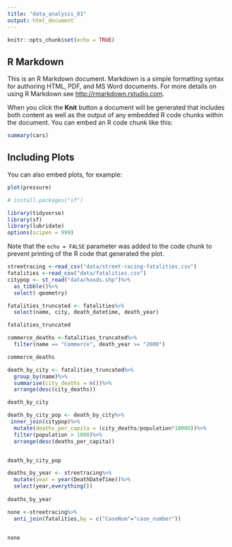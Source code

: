 ```yaml
---
title: "data_analysis_01"
output: html_document
---
```


```r
knitr::opts_chunk$set(echo = TRUE)
```

## R Markdown

This is an R Markdown document. Markdown is a simple formatting syntax for authoring HTML, PDF, and MS Word documents. For more details on using R Markdown see <http://rmarkdown.rstudio.com>.

When you click the **Knit** button a document will be generated that includes both content as well as the output of any embedded R code chunks within the document. You can embed an R code chunk like this:

```r
summary(cars)
```

## Including Plots

You can also embed plots, for example:

```r
plot(pressure)
```

```r
# install.packages("sf")

library(tidyverse)
library(sf)
library(lubridate)
options(scipen = 999)
```


Note that the `echo = FALSE` parameter was added to the code chunk to prevent printing of the R code that generated the plot.
```r
streetracing <-read_csv("data/street-racing-fatalities.csv")
fatalities <-read_csv("data/fatalities.csv")
citypop <- st_read("data/hoods.shp")%>%
  as_tibble()%>%
  select(-geometry)

```


```r
fatalities_truncated <- fatalities%>%
  select(name, city, death_datetime, death_year)

fatalities_truncated
```
```r
commerce_deaths <-fatalities_truncated%>%
  filter(name == "Commerce", death_year >= "2000")

commerce_deaths

```
```r
death_by_city <- fatalities_truncated%>%
  group_by(name)%>%
  summarise(city_deaths = n())%>%
  arrange(desc(city_deaths))

death_by_city
```
```r
death_by_city_pop <- death_by_city%>%
 inner_join(citypop)%>%
  mutate(deaths_per_capita = (city_deaths/population*10000))%>%
  filter(population > 1000)%>%
  arrange(desc(deaths_per_capita))


death_by_city_pop

```

```r
deaths_by_year <- streetracing%>%
  mutate(year = year(DeathDateTime))%>%
  select(year,everything())
 
deaths_by_year

```
```r
none <-streetracing%>%
  anti_join(fatalities,by = c("CaseNum"="case_number"))


none
```
